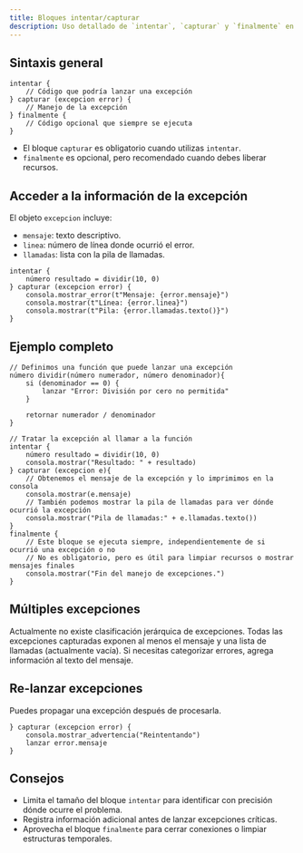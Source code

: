 ```yaml
---
title: Bloques intentar/capturar
description: Uso detallado de `intentar`, `capturar` y `finalmente` en Lenguaje Quetzal.
---
```


## Sintaxis general

```qz
intentar {
    // Código que podría lanzar una excepción
} capturar (excepcion error) {
    // Manejo de la excepción
} finalmente {
    // Código opcional que siempre se ejecuta
}
```

- El bloque `capturar` es obligatorio cuando utilizas `intentar`.
- `finalmente` es opcional, pero recomendado cuando debes liberar recursos.

## Acceder a la información de la excepción

El objeto `excepcion` incluye:

- `mensaje`: texto descriptivo.
- `linea`: número de línea donde ocurrió el error.
- `llamadas`: lista con la pila de llamadas.

```qz
intentar {
    número resultado = dividir(10, 0)
} capturar (excepcion error) {
    consola.mostrar_error(t"Mensaje: {error.mensaje}")
    consola.mostrar(t"Línea: {error.linea}")
    consola.mostrar(t"Pila: {error.llamadas.texto()}")
}
```

## Ejemplo completo

```qz
// Definimos una función que puede lanzar una excepción
número dividir(número numerador, número denominador){
    si (denominador == 0) {
        lanzar "Error: División por cero no permitida"
    }

    retornar numerador / denominador
}

// Tratar la excepción al llamar a la función
intentar {
    número resultado = dividir(10, 0)
    consola.mostrar("Resultado: " + resultado)
} capturar (excepcion e){
    // Obtenemos el mensaje de la excepción y lo imprimimos en la consola
    consola.mostrar(e.mensaje)
    // También podemos mostrar la pila de llamadas para ver dónde ocurrió la excepción
    consola.mostrar("Pila de llamadas:" + e.llamadas.texto())
}
finalmente {
    // Este bloque se ejecuta siempre, independientemente de si ocurrió una excepción o no
    // No es obligatorio, pero es útil para limpiar recursos o mostrar mensajes finales
    consola.mostrar("Fin del manejo de excepciones.")
}
```

## Múltiples excepciones

Actualmente no existe clasificación jerárquica de excepciones. Todas las excepciones capturadas exponen al menos el mensaje y una lista de llamadas (actualmente vacía). Si necesitas categorizar errores, agrega información al texto del mensaje.

## Re-lanzar excepciones

Puedes propagar una excepción después de procesarla.

```qz
} capturar (excepcion error) {
    consola.mostrar_advertencia("Reintentando")
    lanzar error.mensaje
}
```

## Consejos

- Limita el tamaño del bloque `intentar` para identificar con precisión dónde ocurre el problema.
- Registra información adicional antes de lanzar excepciones críticas.
- Aprovecha el bloque `finalmente` para cerrar conexiones o limpiar estructuras temporales.
